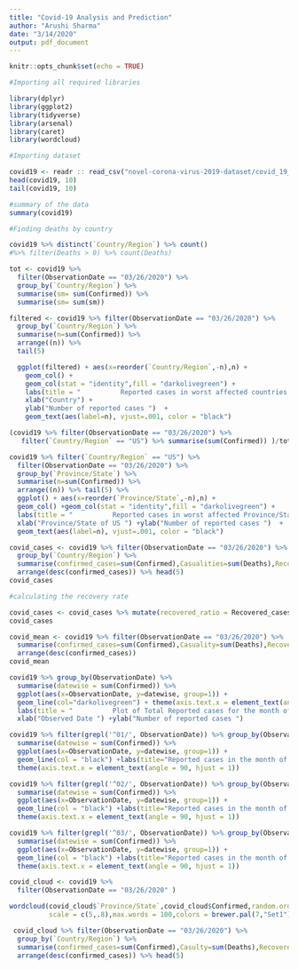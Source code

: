 ```yaml
---
title: "Covid-19 Analysis and Prediction"
author: "Arushi Sharma"
date: "3/14/2020"
output: pdf_document
---
```


```r
knitr::opts_chunk$set(echo = TRUE)
```

```r
#Importing all required libraries

library(dplyr)
library(ggplot2)
library(tidyverse)
library(arsenal)
library(caret)
library(wordcloud)
```


```r
#Importing dataset 

covid19 <- readr :: read_csv("novel-corona-virus-2019-dataset/covid_19_data.csv")
head(covid19, 10)
tail(covid19, 10)
```

```r
#summary of the data
summary(covid19)
```


```r
#Finding deaths by country

covid19 %>% distinct(`Country/Region`) %>% count()
#%>% filter(Deaths > 0) %>% count(Deaths)

```

```r

tot <- covid19 %>%
  filter(ObservationDate == "03/26/2020") %>%
  group_by(`Country/Region`) %>%
  summarise(sm= sum(Confirmed)) %>%
  summarise(sm= sum(sm)) 

filtered <- covid19 %>% filter(ObservationDate == "03/26/2020") %>% 
  group_by(`Country/Region`) %>% 
  summarise(n=sum(Confirmed)) %>% 
  arrange((n)) %>%
  tail(5)

  ggplot(filtered) + aes(x=reorder(`Country/Region`,-n),n) + 
    geom_col() +
    geom_col(stat = "identity",fill = "darkolivegreen") +  
    labs(title = "          Reported cases in worst affected countries    ") +
    xlab("Country") +
    ylab("Number of reported cases ")  +
    geom_text(aes(label=n), vjust=.001, color = "black")
```


```r
(covid19 %>% filter(ObservationDate == "03/26/2020") %>% 
   filter(`Country/Region` == "US") %>% summarise(sum(Confirmed)) )/tot
```


```r
covid19 %>% filter(`Country/Region` == "US") %>%
  filter(ObservationDate == "03/26/2020") %>%
  group_by(`Province/State`) %>% 
  summarise(n=sum(Confirmed)) %>% 
  arrange((n)) %>% tail(5) %>% 
  ggplot() + aes(x=reorder(`Province/State`,-n),n) + 
  geom_col() +geom_col(stat = "identity",fill = "darkolivegreen") +  
  labs(title = "          Reported cases in worst affected Province/State of US    ") +
  xlab("Province/State of US ") +ylab("Number of reported cases ")  +
  geom_text(aes(label=n), vjust=.001, color = "black")
```



```r
covid_cases <- covid19 %>% filter(ObservationDate == "03/26/2020") %>% 
  group_by(`Country/Region`) %>% 
  summarise(confirmed_cases=sum(Confirmed),Casualities=sum(Deaths),Recovered_cases=sum(Recovered)) %>%
  arrange(desc(confirmed_cases)) %>% head(5)
covid_cases

#calculating the recovery rate

covid_cases <- covid_cases %>% mutate(recovered_ratio = Recovered_cases/confirmed_cases)
covid_cases

covid_mean <- covid19 %>% filter(ObservationDate == "03/26/2020") %>% 
  summarise(confirmed_cases=sum(Confirmed),Casuality=sum(Deaths),Recovered_cases=sum(Recovered)) %>%
  arrange(desc(confirmed_cases))
covid_mean
```



```r
covid19 %>% group_by(ObservationDate) %>% 
  summarise(datewise = sum(Confirmed)) %>% 
  ggplot(aes(x=ObservationDate, y=datewise, group=1)) +
  geom_line(col="darkolivegreen") + theme(axis.text.x = element_text(angle = 90, hjust = 1)) +
  labs(title = "          Plot of Total Reported cases for the month of January-March 2020   ") +
  xlab("Observed Date ") +ylab("Number of reported cases ")  

```


```r
covid19 %>% filter(grepl('^01/', ObservationDate)) %>% group_by(ObservationDate) %>% 
  summarise(datewise = sum(Confirmed)) %>% 
  ggplot(aes(x=ObservationDate, y=datewise, group=1)) +
  geom_line(col = "black") +labs(title="Reported cases in the month of January",x="Date", y = "Number of cases") +
  theme(axis.text.x = element_text(angle = 90, hjust = 1)) 
```




```r
covid19 %>% filter(grepl('^02/', ObservationDate)) %>% group_by(ObservationDate) %>% 
  summarise(datewise = sum(Confirmed)) %>% 
  ggplot(aes(x=ObservationDate, y=datewise, group=1)) +
  geom_line(col = "black") +labs(title="Reported cases in the month of February",x="Date", y = "Number of cases") +
  theme(axis.text.x = element_text(angle = 90, hjust = 1)) 
```




```r
covid19 %>% filter(grepl('^03/', ObservationDate)) %>% group_by(ObservationDate) %>% 
  summarise(datewise = sum(Confirmed)) %>% 
  ggplot(aes(x=ObservationDate, y=datewise, group=1)) +
  geom_line(col = "black") +labs(title="Reported cases in the month of March",x="Date", y = "Number of cases") +
  theme(axis.text.x = element_text(angle = 90, hjust = 1)) 
```

```r
covid_cloud <- covid19 %>% 
  filter(ObservationDate == "03/26/2020" )

wordcloud(covid_cloud$`Province/State`,covid_cloud$Confirmed,random.order = FALSE,rot.per = .3,
          scale = c(5,.8),max.words = 100,colors = brewer.pal(7,"Set1"))
```

```r
 covid_cloud %>% filter(ObservationDate == "03/26/2020") %>% 
  group_by(`Country/Region`) %>% 
  summarise(confirmed_cases=sum(Confirmed),Casulty=sum(Deaths),Recovered_cases=sum(Recovered)) %>%
  arrange(desc(confirmed_cases)) %>% head(5)
```




